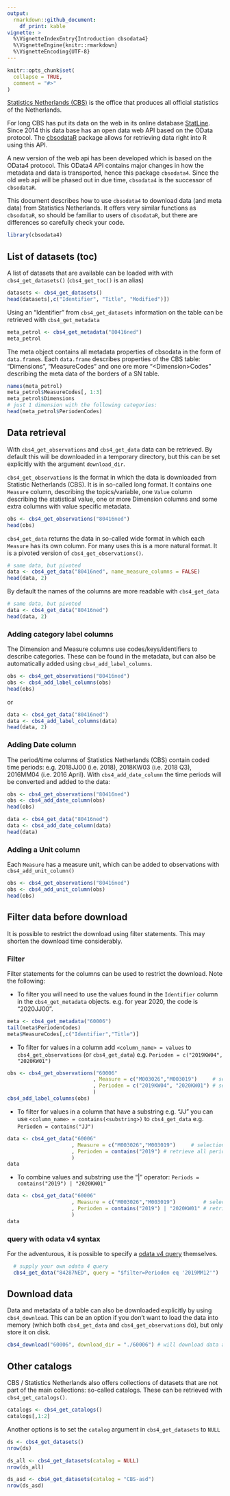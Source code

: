 ```yaml
---
output: 
  rmarkdown::github_document:
    df_print: kable
vignette: >
  %\VignetteIndexEntry{Introduction cbsodata4}
  %\VignetteEngine{knitr::rmarkdown}
  %\VignetteEncoding{UTF-8}
---
```


```r
knitr::opts_chunk$set(
  collapse = TRUE,
  comment = "#>"
)
```

[Statistics Netherlands (CBS)](https://www.cbs.nl) is the office that
produces all official statistics of the Netherlands.

For long CBS has put its data on the web in its online database
[StatLine](https://opendata.cbs.nl/statline#/CBS/en/). Since 2014 this
data base has an open data web API based on the OData protocol.
The [cbsodataR](https://CRAN.R-project.org/package=cbsodataR ) package allows 
for retrieving data right into R using this API.

A new version of the web api has been developed which is based on the OData4 
protocol. This OData4 API contains major changes in how the metadata and data
is transported, hence this package `cbsodata4`. Since the old web api will be
phased out in due time, `cbsodata4` is the successor of `cbsodataR`.

This document describes how to use `cbsodata4` to download data (and meta data) 
from Statistics Netherlands. It offers very similar functions as `cbsodataR`,
so should be familiar to users of `cbsodataR`, but there are differences so 
carefully check your code.


```r
library(cbsodata4)
```

## List of datasets (toc)

A list of datasets that are available can be loaded with with `cbs4_get_datasets()` (`cbs4_get_toc()` is an alias)

```r
datasets <- cbs4_get_datasets()
head(datasets[,c("Identifier", "Title", "Modified")])
```

Using an “Identifier” from `cbs4_get_datasets` information on the table can be
retrieved with `cbs4_get_metadata`

```r
meta_petrol <- cbs4_get_metadata("80416ned")
meta_petrol
```

The meta object contains all metadata properties of cbsodata
in the form of `data.frame`s. Each `data.frame` describes properties of the
CBS table: "Dimensions", "MeasureCodes" and one ore more "\<Dimension\>Codes" describing the meta data of the borders of a SN table.

```r
names(meta_petrol)
meta_petrol$MeasureCodes[, 1:3]
meta_petrol$Dimensions
# just 1 dimension with the following categories:
head(meta_petrol$PeriodenCodes)
```

## Data retrieval

With `cbs4_get_observations` and `cbs4_get_data` data can be retrieved. By 
default this will be downloaded in a temporary directory, but this 
can be set explicitly with the argument `download_dir`.

`cbs4_get_observations` is the format in which the data is downloaded from Statistic
Netherlands (CBS). 
It is in so-called long format. It contains
one `Measure` column, describing the topics/variable, one `Value` column 
describing the statistical value, one or more Dimension columns and some extra
columns with value specific metadata.

```r
obs <- cbs4_get_observations("80416ned")
head(obs)
```

`cbs4_get_data` returns the data in so-called wide format in which each `Measure` has its own column. For many
uses this is a more natural format. It is a pivoted version of `cbs4_get_observations()`.

```r
# same data, but pivoted
data <- cbs4_get_data("80416ned", name_measure_columns = FALSE)
head(data, 2)
```

By default the names of the columns are more readable with `cbs4_get_data`

```r
# same data, but pivoted
data <- cbs4_get_data("80416ned")
head(data, 2)
```

### Adding category label columns

The Dimension and Measure columns use codes/keys/identifiers to describe categories. These can be found in the metadata, but can also be automatically added using `cbs4_add_label_columns`.

```r
obs <- cbs4_get_observations("80416ned")
obs <- cbs4_add_label_columns(obs)
head(obs)
```

or

```r
data <- cbs4_get_data("80416ned")
data <- cbs4_add_label_columns(data)
head(data, 2)
```

### Adding Date column

The period/time columns of Statistics Netherlands (CBS) contain coded
time periods: e.g. 2018JJ00 (i.e. 2018), 2018KW03 (i.e. 2018 Q3),
2016MM04 (i.e. 2016 April). With `cbs4_add_date_column` the time periods
will be converted and added to the data:


```r
obs <- cbs4_get_observations("80416ned")
obs <- cbs4_add_date_column(obs)
head(obs)

data <- cbs4_get_data("80416ned")
data <- cbs4_add_date_column(data)
head(data)
```

### Adding a Unit column

Each `Measure` has a measure unit, which
can be added to observations with `cbs4_add_unit_column()` 

```r
obs <- cbs4_get_observations("80416ned")
obs <- cbs4_add_unit_column(obs)
head(obs)
```

## Filter data before download

It is possible to restrict the download using filter statements. This may shorten the download time considerably.

### Filter

Filter statements for the columns can be used to restrict the download. 
Note the following:

- To filter you will need to use the values found in the `Identifier` column in
the `cbs4_get_metadata` objects. e.g. for year 2020, the code is "2020JJ00".

```r
meta <- cbs4_get_metadata("60006")
tail(meta$PeriodenCodes)
meta$MeasureCodes[,c("Identifier","Title")]
```

- To filter for values in a column add `<column_name> = values` to 
`cbs4_get_observations` (or `cbs4_get_data`)  e.g. `Perioden = c("2019KW04", "2020KW01")`


```r
obs <- cbs4_get_observations("60006"
                            , Measure = c("M003026","M003019")     # selection on Measures
                            , Perioden = c("2019KW04", "2020KW01") # selection on Perioden
                            )
cbs4_add_label_columns(obs)
```

- To filter for values in a column that have a substring e.g. "JJ" you can 
use `<column_name> = contains(<substring>)` to `cbs4_get_data` e.g. 
`Perioden = contains("JJ")`

```r
data <- cbs4_get_data("60006"
                     , Measure = c("M003026","M003019")     # selection on Measures
                     , Perioden = contains("2019") # retrieve all periods with 2019
                     )
data
```

- To combine values and substring use the "|" operator: `Periods = contains("2019") | "2020KW01"`

```r
data <- cbs4_get_data("60006"
                     , Measure = c("M003026","M003019")         # selection on Measures
                     , Perioden = contains("2019") | "2020KW01" # retrieve all periods with 2019
                     )
data

```

### query with odata v4 syntax

For the adventurous, it is possible to specify a
[odata v4 query](https://www.odata.org/documentation/) themselves.

```r
  # supply your own odata 4 query
  cbs4_get_data("84287NED", query = "$filter=Perioden eq '2019MM12'")
```


## Download data

Data and metadata of a table can also be downloaded explicitly by using `cbs4_download`. This can be 
an option if you don't want to load the data into memory (which both `cbs4_get_data` and `cbs4_get_observations` do), but only store it on disk.

```r
cbs4_download("60006", download_dir = "./60006") # will download data and metadata in csv format.
```

## Other catalogs

CBS / Statistics Netherlands also offers collections of datasets that are not part of the main 
collections: so-called catalogs. These can be retrieved with `cbs4_get_catalogs()`.

```r
catalogs <- cbs4_get_catalogs() 
catalogs[,1:2]
```

Another options is to set the `catalog` argument in `cbs4_get_datasets` to `NULL`

```r
ds <- cbs4_get_datasets()
nrow(ds)

ds_all <- cbs4_get_datasets(catalog = NULL)
nrow(ds_all)

ds_asd <- cbs4_get_datasets(catalog = "CBS-asd")
nrow(ds_asd)
```
